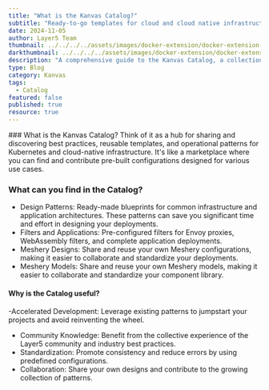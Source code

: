 ```yaml
---
title: "What is the Kanvas Catalog?"
subtitle: "Ready-to-go templates for cloud and cloud native infrastructure"
date: 2024-11-05
author: Layer5 Team
thumbnail: ../../../../assets/images/docker-extension/docker-extension-meshery-logo.webp
darkthumbnail: ../../../../assets/images/docker-extension/docker-extension-meshery-logo.webp
description: "A comprehensive guide to the Kanvas Catalog, a collection of curated, pre-built, and ready-to-use cloud and cloud native infrastructure configurations."
type: Blog
category: Kanvas
tags:
  - Catalog
featured: false
published: true
resource: true
---
```



<BlogWrapper>
### What is the Kanvas Catalog?
Think of it as a hub for sharing and discovering best practices, reusable templates, and operational patterns for Kubernetes and cloud-native infrastructure. It's like a marketplace where you can find and contribute pre-built configurations designed for various use cases.

<Catalog />

### What can you find in the Catalog?
- Design Patterns: Ready-made blueprints for common infrastructure and application architectures. These patterns can save you significant time and effort in designing your deployments.  
- Filters and Applications: Pre-configured filters for Envoy proxies, WebAssembly filters, and complete application deployments.
- Meshery Designs: Share and reuse your own Meshery configurations, making it easier to collaborate and standardize your deployments.  
- Meshery Models: Share and reuse your own Meshery models, making it easier to collaborate and standardize your component library.

#### Why is the Catalog useful?
-Accelerated Development: Leverage existing patterns to jumpstart your projects and avoid reinventing the wheel.
- Community Knowledge: Benefit from the collective experience of the Layer5 community and industry best practices.  
- Standardization: Promote consistency and reduce errors by using predefined configurations.
- Collaboration: Share your own designs and contribute to the growing collection of patterns.

</BlogWrapper>